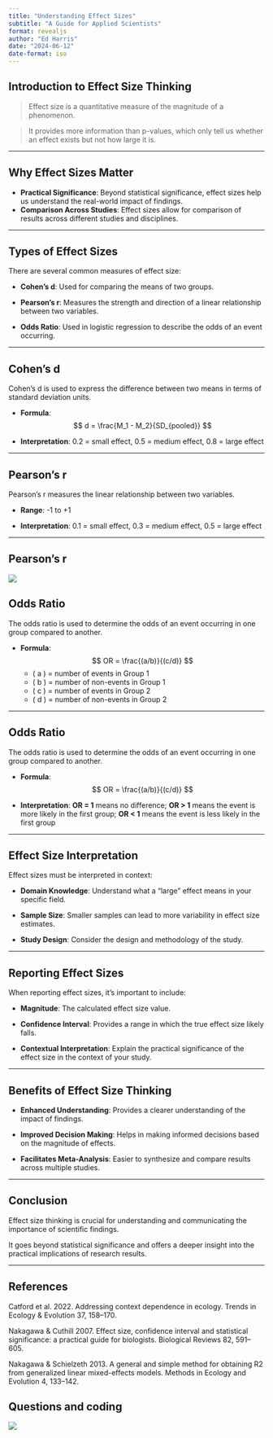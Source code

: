 ```yaml
---
title: "Understanding Effect Sizes"
subtitle: "A Guide for Applied Scientists"
format: revealjs
author: "Ed Harris"
date: "2024-06-12"
date-format: iso
---
```


## Introduction to Effect Size Thinking
>Effect size is a quantitative measure of the magnitude of a phenomenon. 

>It provides more information than p-values, which only tell us whether an effect exists but not how large it is.

---

## Why Effect Sizes Matter
- **Practical Significance**: Beyond statistical significance, effect sizes help us understand the real-world impact of findings.
- **Comparison Across Studies**: Effect sizes allow for comparison of results across different studies and disciplines.

---

## Types of Effect Sizes
There are several common measures of effect size:

- **Cohen's d**: Used for comparing the means of two groups.

- **Pearson's r**: Measures the strength and direction of a linear relationship between two variables.

- **Odds Ratio**: Used in logistic regression to describe the odds of an event occurring.

---

## Cohen's d
Cohen's d is used to express the difference between two means in terms of standard deviation units.

- **Formula**: $$ d = \frac{M_1 - M_2}{SD_{pooled}} $$

- **Interpretation**: 0.2 = small effect, 0.5 = medium effect, 0.8 = large effect

---

## Pearson's r
Pearson's r measures the linear relationship between two variables.

- **Range**: -1 to +1

- **Interpretation**: 0.1 = small effect, 0.3 = medium effect, 0.5 = large effect

---

## Pearson's r

![](img/brv_27_f2.webp)

## Odds Ratio
The odds ratio is used to determine the odds of an event occurring in one group compared to another.

- **Formula**: $$ OR = \frac{(a/b)}{(c/d)} $$
  - \( a \) = number of events in Group 1
  - \( b \) = number of non-events in Group 1
  - \( c \) = number of events in Group 2
  - \( d \) = number of non-events in Group 2

---

## Odds Ratio
The odds ratio is used to determine the odds of an event occurring in one group compared to another.

- **Formula**: $$ OR = \frac{(a/b)}{(c/d)} $$

- **Interpretation**: **OR = 1** means no difference; **OR > 1** means the event is more likely in the first group; **OR < 1** means the event is less likely in the first group

---

## Effect Size Interpretation
Effect sizes must be interpreted in context:

- **Domain Knowledge**: Understand what a "large" effect means in your specific field.

- **Sample Size**: Smaller samples can lead to more variability in effect size estimates.

- **Study Design**: Consider the design and methodology of the study.

---

## Reporting Effect Sizes
When reporting effect sizes, it's important to include:

- **Magnitude**: The calculated effect size value.

- **Confidence Interval**: Provides a range in which the true effect size likely falls.

- **Contextual Interpretation**: Explain the practical significance of the effect size in the context of your study.

---

## Benefits of Effect Size Thinking

- **Enhanced Understanding**: Provides a clearer understanding of the impact of findings.

- **Improved Decision Making**: Helps in making informed decisions based on the magnitude of effects.

- **Facilitates Meta-Analysis**: Easier to synthesize and compare results across multiple studies.

---

## Conclusion
Effect size thinking is crucial for understanding and communicating the importance of scientific findings. 

It goes beyond statistical significance and offers a deeper insight into the practical implications of research results.

---

## References

Catford et al. 2022. Addressing context dependence in ecology. Trends in Ecology & Evolution 37, 158–170.

Nakagawa & Cuthill 2007. Effect size, confidence interval and statistical significance: a practical guide for biologists. Biological Reviews 82, 591–605.

Nakagawa & Schielzeth 2013. A general and simple method for obtaining R2 from generalized linear mixed-effects models. Methods in Ecology and Evolution 4, 133–142. 


## Questions and coding

![](img/Laptop_duck.webp)
